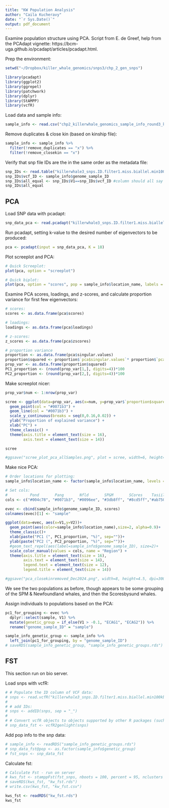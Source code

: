 ```yaml
---
title: "KW Population Analysis"
author: "Caila Kucheravy"
date: "`r Sys.Date()`"
output: pdf_document
---
```


Examine population structure using PCA. Script from E. de Greef, help from the PCAdapt vignette: https://bcm-uga.github.io/pcadapt/articles/pcadapt.html. 

Prep the environment: 
```r
setwd("~/Dropbox/killer_whale_genomics/snps3/chp_2_gen_snps")

library(pcadapt)
library(ggplot2)
library(ggrepel)
library(patchwork)
library(dplyr)
library(StAMPP)
library(vcfR)
```

Load data and sample info: 
```r
sample_info <- read.csv("chp2_killerwhale_genomics_sample_info_round3_kinship_removed.csv", header=T)
```

Remove duplicates & close kin (based on kinship file): 
```r
sample_info <- sample_info %>% 
  filter(!remove_duplicates == "x") %>% 
  filter(!remove_closekin == "x") 
```

Verify that snp file IDs are the in the same order as the metadata file:
```r
snp_IDs <- read.table("killerwhale3_snps.ID.filter1.miss.biallel.min100kb.autosomes.hwe.maf.LDprunedr08.kinship0.65_removed.recode.fam")
snp_IDs$vcf_ID <- sample_info$genome_sample_ID
snp_IDs$all_equal <- snp_IDs$V1==snp_IDs$vcf_ID #column should all say "TRUE"
snp_IDs$all_equal
```

## PCA

Load SNP data with pcadapt:
```r
snp_data_pca <- read.pcadapt("killerwhale3_snps.ID.filter1.miss.biallel.min100kb.autosomes.hwe.maf.LDprunedr08.kinship0.65_removed.recode.bed", type = "bed")
```

Run pcadapt, setting k-value to the desired number of eigenvectors to be produced: 
```r
pca <- pcadapt(input = snp_data_pca, K = 18)
```

Plot screeplot and PCA: 
```r
# Quick Screeplot: 
plot(pca, option = "screeplot")

# Quick biplot: 
plot(pca, option = "scores", pop = sample_info$location_name, labels = sample_info$genome_sample_ID)
```

Examine PCA scores, loadings, and z-scores, and calculate proportion variance for first few eigenvectors: 
```r
# scores:
scores <- as.data.frame(pca$scores)

# loadings: 
loadings <- as.data.frame(pca$loadings)

# z-scores: 
z_scores <- as.data.frame(pca$zscores)

# proportion variance
proportion <- as.data.frame(pca$singular.values)
proportion$squared <- proportion$`pca$singular.values`* proportion$`pca$singular.values`
prop_var <- as.data.frame(proportion$squared)
PC1_proportion <- (round(prop_var[1,], digits=4))*100
PC2_proportion <- (round(prop_var[2,], digits=4))*100
```

Make screeplot nicer: 
```r
prop_var$num <- 1:nrow(prop_var)

scree <- ggplot(data=prop_var, aes(x=num, y=prop_var$`proportion$squared`)) +
  geom_point(col = "#0071b3") +
  geom_line(col = "#0071b3") +
  scale_y_continuous(breaks = seq(0,0.16,0.02)) +
  ylab("Proportion of explained variance") +
  xlab("PC") + 
  theme_classic() + 
  theme(axis.title = element_text(size = 16),
        axis.text = element_text(size = 14))

scree

#ggsave("scree_plot_pca_allSamples.png", plot = scree, width=6, height=4.5, dpi=300)
```

Make nice PCA: 
```r
# Order locations for plotting: 
sample_info$location_name <- factor(sample_info$location_name, levels = c("Mittimatalik", "Pangnirtung", "Newfoundland", "St Pierre et Miquelon", "Ittoqqortoormiit, East Greenland", "Tasiilaq, East Greenland", "Naujaat", "Nuuk, West Greenland"))

# Set cols: 
#          Pond       Pang       Nfld       SP&M       SCores    Tasiilaq   Naujaat    Nuuk             
cols <- c("#004c78", "#0071b3", "#0096ee", "#3db8ff", "#8cd5ff","#ab7500", "#e69d00", "#ffbf35")

evec <- cbind(sample_info$genome_sample_ID, scores)
colnames(evec)[1] <- "sample"

ggplot(data=evec, aes(x=V1,y=V2))+
  geom_point(aes(color=sample_info$location_name),size=2, alpha=0.9)+
  theme_classic()+
  xlab(paste("PC1 (", PC1_proportion, "%)", sep=""))+
  ylab(paste("PC2 (", PC2_proportion, "%)", sep=""))+
  #geom_text_repel(aes(label=sample_info$genome_sample_ID), size=2)+
  scale_color_manual(values = cols, name = "Region") + 
  theme(axis.title = element_text(size = 16),
        axis.text = element_text(size = 14),
        legend.text = element_text(size = 12),
        legend.title = element_text(size = 14))

#ggsave("pca_closekinremoved_Dec2024.png", width=8, height=4.5, dpi=300)
```

We see the two populations as before, though appears to be some grouping of the SPM & Newfoundland whales, and then the Scoresbysund whales.

Assign individuals to populations based on the PCA:
```r
pc1_for_grouping <- evec %>% 
  dplyr::select(sample, V1) %>% 
  mutate(genetic_group = if_else(V1 > -0.1, "ECAG1", "ECAG2")) %>% 
  rename("genome_sample_ID" = "sample")

sample_info_genetic_group <- sample_info %>% 
  left_join(pc1_for_grouping, by = "genome_sample_ID")
# saveRDS(sample_info_genetic_group, "sample_info_genetic_groups.rds")
```


## FST

This section run on bio server.

Load snps with vcfR: 
```r
# # Populate the ID column of VCF data:
# snps <- read.vcfR("killerwhale3_snps.ID.filter1.miss.biallel.min100kb.autosomes.hwe.maf.LDprunedr08.kinship0.65_removed.recode.vcf")
# 
# # add IDs:
# snps <- addID(snps, sep = "_")
# 
# # Convert vcfR objects to objects supported by other R packages (such as StAMPP)
# snp_data_fst <- vcfR2genlight(snps)
```

Add pop info to the snp data: 
```r
# sample_info <- readRDS("sample_info_genetic_groups.rds")
# snp_data_fst@pop <- as.factor(sample_info$genetic_group)
# fst_snps <- snp_data_fst
```

Calculate fst: 
```r
# Calculate Fst - run on server
# kws_fst <- stamppFst(fst_snps, nboots = 100, percent = 95, nclusters = 45)
# saveRDS(kws_fst, "kw_fst.rds")
# write.csv(kws_fst, "kw_fst.csv")

kws_fst <- readRDS("kw_fst.rds")
kws_fst
```





